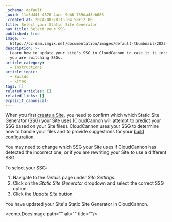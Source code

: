 ```yaml
---
_schema: default
_uuid: 11a3d441-4576-4acc-9db6-759da43eb686
_created_at: 2024-08-28T15:04:58+12:00
title: Select your Static Site Generator
nav_title: Select your SSG
published: true
image: >-
  https://cc-dam.imgix.net/documentation/images/default-thumbnail/2023-Q4/CloudCannon-Documentation-Thumbnail.png
description: >-
  Learn how to update your site's SSG in CloudCannon in case it is incorrect or
  you are switching SSGs.
article_category:
  - Instructions
article_topic:
  - Builds
  - Sites
tags: []
related_articles: []
related_links: []
explicit_canonical:
---
```

When you first [create a Site](/documentation/guides/universal-starter-guide/), you need to confirm which which Static Site Generator (SSG) your Site uses (CloudCannon will attempt to predict your SSG based on your Site files). CloudCannon uses your SSG to determine how to handle your files and to provide suggestions for your [build configuration](/documentation/articles/configure-your-command-line-options/).

You may need to change which SSG your Site uses if CloudCannon has detected the incorrect one, or if you are rewriting your Site to use a different SSG.

To select your SSG:

1. Navigate to the *Details* page under *Site Settings*.
2. Click on the *Static Site Generator* dropdown and select the correct SSG option.
3. Click the *Update Site* button.

You have updated your Site's Static Site Generator in CloudCannon.

<comp.DocsImage path="" alt="" title=""/>